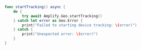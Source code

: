 
```swift
func startTracking() async {
    do {
        try await Amplify.Geo.startTracking()
    } catch let error as Geo.Error {
        print("Failed to starting device tracking: \(error)")
    } catch {
        print("Unexpected error: \(error)")
    }
}
```